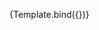 
<Meta
  title="Components/MyStuff"
  component={MyStuff}
/>


<Canvas>
  <Story
    name="MyStuffCard"
    args={{
      authCode: 'Anon'
    }}
  >
    {Template.bind({})}
  </Story>
</Canvas>